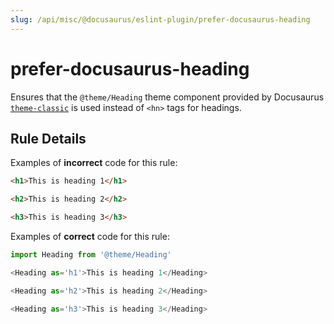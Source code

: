 ```yaml
---
slug: /api/misc/@docusaurus/eslint-plugin/prefer-docusaurus-heading
---
```


# prefer-docusaurus-heading

Ensures that the `@theme/Heading` theme component provided by Docusaurus [`theme-classic`](../../themes/theme-classic.mdx) is used instead of `<hn>` tags for headings.

## Rule Details

Examples of **incorrect** code for this rule:

```html
<h1>This is heading 1</h1>

<h2>This is heading 2</h2>

<h3>This is heading 3</h3>
```

Examples of **correct** code for this rule:

```javascript
import Heading from '@theme/Heading'

<Heading as='h1'>This is heading 1</Heading>

<Heading as='h2'>This is heading 2</Heading>

<Heading as='h3'>This is heading 3</Heading>
```
